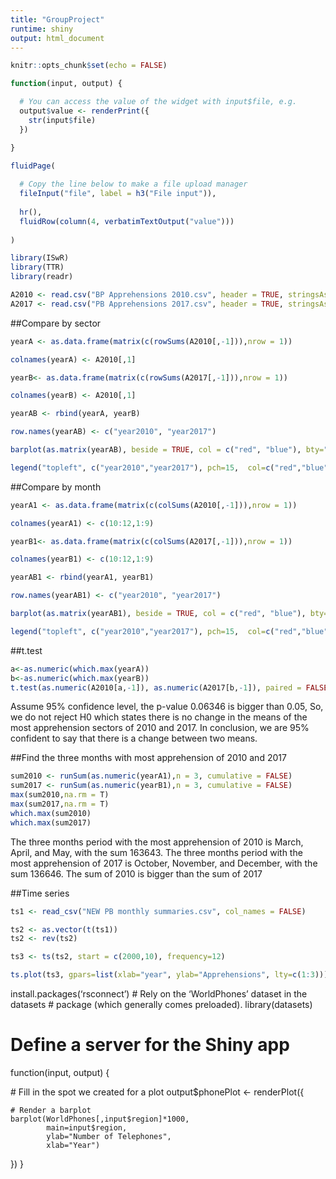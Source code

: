```yaml
---
title: "GroupProject"
runtime: shiny
output: html_document
---
```


```r
knitr::opts_chunk$set(echo = FALSE)
```

```r
function(input, output) {

  # You can access the value of the widget with input$file, e.g.
  output$value <- renderPrint({
    str(input$file)
  })

}

fluidPage(
    
  # Copy the line below to make a file upload manager
  fileInput("file", label = h3("File input")),
  
  hr(),
  fluidRow(column(4, verbatimTextOutput("value")))
  
)
```

```r
library(ISwR)
library(TTR)
library(readr)

A2010 <- read.csv("BP Apprehensions 2010.csv", header = TRUE, stringsAsFactors = FALSE)
A2017 <- read.csv("PB Apprehensions 2017.csv", header = TRUE, stringsAsFactors = FALSE)

```
##Compare by sector
```r
yearA <- as.data.frame(matrix(c(rowSums(A2010[,-1])),nrow = 1))

colnames(yearA) <- A2010[,1]

yearB<- as.data.frame(matrix(c(rowSums(A2017[,-1])),nrow = 1))

colnames(yearB) <- A2010[,1]

yearAB <- rbind(yearA, yearB)

row.names(yearAB) <- c("year2010", "year2017")

barplot(as.matrix(yearAB), beside = TRUE, col = c("red", "blue"), bty="n" )

legend("topleft", c("year2010","year2017"), pch=15,  col=c("red","blue"),  bty="n")

```

##Compare by month
```r
yearA1 <- as.data.frame(matrix(c(colSums(A2010[,-1])),nrow = 1))

colnames(yearA1) <- c(10:12,1:9)

yearB1<- as.data.frame(matrix(c(colSums(A2017[,-1])),nrow = 1))

colnames(yearB1) <- c(10:12,1:9)

yearAB1 <- rbind(yearA1, yearB1)

row.names(yearAB1) <- c("year2010", "year2017")

barplot(as.matrix(yearAB1), beside = TRUE, col = c("red", "blue"), bty="n" )

legend("topleft", c("year2010","year2017"), pch=15,  col=c("red","blue"),  bty="n")
```

##t.test
```r
a<-as.numeric(which.max(yearA))
b<-as.numeric(which.max(yearB))
t.test(as.numeric(A2010[a,-1]), as.numeric(A2017[b,-1]), paired = FALSE)
```

Assume 95% confidence level, the p-value 0.06346 is bigger than 0.05,
So, we do not reject H0 which states there is no change in the means
of the most apprehension sectors of 2010 and 2017. In conclusion, we
are 95% confident to say that there is a change between two means.


##Find the three months with most apprehension of 2010 and 2017
```r
sum2010 <- runSum(as.numeric(yearA1),n = 3, cumulative = FALSE)
sum2017 <- runSum(as.numeric(yearB1),n = 3, cumulative = FALSE)
max(sum2010,na.rm = T)
max(sum2017,na.rm = T)
which.max(sum2010)
which.max(sum2017)
```



The three months period with the most apprehension of 2010 is March,
April, and May, with the sum 163643. 
The three months period with the most apprehension of 2017 is October,
November, and December, with the sum 136646.
The sum of 2010 is bigger than the sum of 2017


##Time series
```r
ts1 <- read_csv("NEW PB monthly summaries.csv", col_names = FALSE)

ts2 <- as.vector(t(ts1))
ts2 <- rev(ts2)

ts3 <- ts(ts2, start = c(2000,10), frequency=12)

ts.plot(ts3, gpars=list(xlab="year", ylab="Apprehensions", lty=c(1:3)))
```

install.packages('rsconnect')
# Rely on the 'WorldPhones' dataset in the datasets
# package (which generally comes preloaded).
library(datasets)

# Define a server for the Shiny app
function(input, output) {
  
  # Fill in the spot we created for a plot
output$phonePlot <- renderPlot({
    
    # Render a barplot
    barplot(WorldPhones[,input$region]*1000, 
            main=input$region,
            ylab="Number of Telephones",
            xlab="Year")
  })
}





